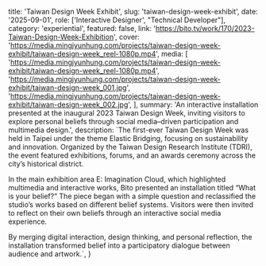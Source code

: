   title: 'Taiwan Design Week Exhibit',
  slug: 'taiwan-design-week-exhibit',
  date: '2025-09-01',
  role: ['Interactive Designer', "Technical Developer"],
  category: 'experiential',
  featured: false,
  link: 'https://bito.tv/work/170/2023-Taiwan-Design-Week-Exhibition',
  cover:
    'https://media.mingjyunhung.com/projects/taiwan-design-week-exhibit/taiwan-design-week_reel-1080p.mp4',
  media: [
    'https://media.mingjyunhung.com/projects/taiwan-design-week-exhibit/taiwan-design-week_reel-1080p.mp4',
    'https://media.mingjyunhung.com/projects/taiwan-design-week-exhibit/taiwan-design-week_001.jpg',
    'https://media.mingjyunhung.com/projects/taiwan-design-week-exhibit/taiwan-design-week_002.jpg',
  ],
  summary:
    'An interactive installation presented at the inaugural 2023 Taiwan Design Week, inviting visitors to explore personal beliefs through social media–driven participation and multimedia design.',
  description: `The first-ever Taiwan Design Week was held in Taipei under the theme Elastic Bridging, focusing on sustainability and innovation. Organized by the Taiwan Design Research Institute (TDRI), the event featured exhibitions, forums, and an awards ceremony across the city’s historical district.
  
  In the main exhibition area E: Imagination Cloud, which highlighted multimedia and interactive works, Bito presented an installation titled “What is your belief?” The piece began with a simple question and reclassified the studio’s works based on different belief systems. Visitors were then invited to reflect on their own beliefs through an interactive social media experience.

By merging digital interaction, design thinking, and personal reflection, the installation
transformed belief into a participatory dialogue between audience and artwork.`, }
